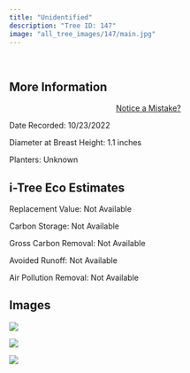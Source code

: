 ```yaml
---
title: "Unidentified"
description: "Tree ID: 147"
image: "all_tree_images/147/main.jpg"
---
```


<br>

## **More Information**
::: column-margin
<center><a class="button" href="https://forms.gle/W6f5nwYxrM33hF4f7">Notice a Mistake?</a></center>
:::


Date Recorded:  10/23/2022

Diameter at Breast Height:  1.1  inches

Planters:  Unknown

## **i-Tree Eco Estimates**


 Replacement Value: Not Available

 Carbon Storage: Not Available

 Gross Carbon Removal: Not Available

 Avoided Runoff: Not Available

 Air Pollution Removal: Not Available

## **Images**


 ![](all_tree_images/147/IMG_6911.jpg)

 ![](all_tree_images/147/IMG_6912.jpg)

 ![](all_tree_images/147/main.jpg)
